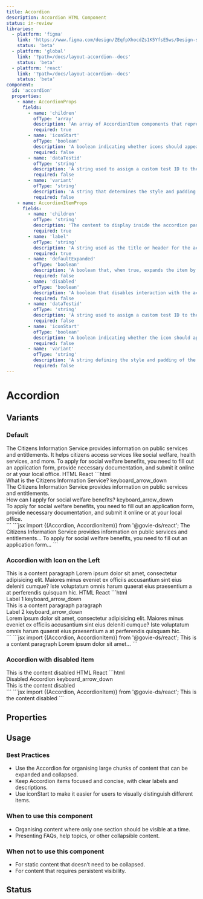 ```yaml
---
title: Accordion
description: Accordion HTML Component
status: in-review
libraries:
  - platform: 'figma'
    link: 'https://www.figma.com/design/ZEqfpXhocdZs1K5YfsE5ws/Design-system?node-id=4500-3185'
    status: 'beta'
  - platform: 'global'
    link: '?path=/docs/layout-accordion--docs'
    status: 'beta'
  - platform: 'react'
    link: '?path=/docs/layout-accordion--docs'
    status: 'beta'
component:
  id: 'accordion'
  properties:
    - name: AccordionProps
      fields:
        - name: 'children'
          ofType: 'array'
          description: 'An array of AccordionItem components that represent the content of each accordion section.'
          required: true
        - name: 'iconStart'
          ofType: 'boolean'
          description: 'A boolean indicating whether icons should appear on the left (true) or right (false) of the accordion label.'
          required: false
        - name: 'dataTestid'
          ofType: 'string'
          description: 'A string used to assign a custom test ID to the Accordion component for testing purposes.'
          required: false
        - name: 'variant'
          ofType: 'string'
          description: 'A string that determines the style and padding of the Accordion. Can be either default or small.'
          required: false
    - name: AccordionItemProps
      fields:
        - name: 'children'
          ofType: 'string'
          description: 'The content to display inside the accordion panel when expanded.'
          required: true
        - name: 'label' 
          ofType: 'string'
          description: 'A string used as the title or header for the accordion item.'
          required: true
        - name: 'defaultExpanded' 
          ofType: 'boolean'
          description: 'A boolean that, when true, expands the item by default on initial render.'
          required: false
        - name: 'disabled'
          ofType: 'boolean'
          description: 'A boolean that disables interaction with the accordion item.'
          required: false
        - name: 'dataTestid'
          ofType: 'string'
          description: 'A string used to assign a custom test ID to the individual accordion item for testing purposes.'
          required: false
        - name: 'iconStart'
          ofType: 'boolean'
          description: 'A boolean indicating whether the icon should appear on the left (true) or right (false) of the label.'
          required: false
        - name: 'variant'
          ofType: 'string'
          description: 'A string defining the style and padding of the item. Accepts default or small.'
          required: false
---
```


# Accordion

## Variants

### Default

<ComponentContainer>
  <Accordion>
    <AccordionItem label="What is the Citizens Information Service?">
      The Citizens Information Service provides information on public services
      and entitlements. It helps citizens access services like social welfare,
      health services, and more.
    </AccordionItem>
    <AccordionItem label="How can I apply for social welfare benefits?">
      To apply for social welfare benefits, you need to fill out an application
      form, provide necessary documentation, and submit it online or at your
      local office.
    </AccordionItem>
  </Accordion>
</ComponentContainer>

<Tabs id="tab1">
  <TabList>
    <TabItem value="tab11" checked>HTML</TabItem>
    <TabItem value="tab12">React</TabItem>
  </TabList>
  <TabPanel value="tab11">
  ```html
  <div data-module="gieds-accordion" role="region">
    <div class="gi-border-t gi-border-b">
      <div data-disabled="false" data-icon-start="false" data-default-expanded="false" role="group" class="gi-accordion" tabindex="0">
        <div id="accordion-header-0" class="gi-accordion-header gi-px-2 gi-py-4 gi-text-md gi-font-bold">What is the Citizens Information Service? <span class="material-symbols-outlined gi-text-[24px] gi-block" role="alert" style="font-variation-settings: &quot;FILL&quot; 0, &quot;wght&quot; 400, &quot;GRAD&quot; 0, &quot;opsz&quot; 24;">keyboard_arrow_down</span>
        </div>
      </div>
      <div class="gi-px-2 gi-pb-4 gi-pt-2 gi-font-normal gi-hidden gi-text-md" id="accordion-panel-0" role="region">The Citizens Information Service provides information on public services and entitlements.</div>
    </div>
    <div class="gi-border-t">
      <div data-disabled="false" data-icon-start="false" data-default-expanded="false" role="group" class="gi-accordion" tabindex="0">
        <div id="accordion-header-1" class="gi-accordion-header gi-px-2 gi-py-4 gi-text-md gi-font-bold">How can I apply for social welfare benefits? <span class="material-symbols-outlined gi-text-[24px] gi-block" role="alert" style="font-variation-settings: &quot;FILL&quot; 0, &quot;wght&quot; 400, &quot;GRAD&quot; 0, &quot;opsz&quot; 24;">keyboard_arrow_down</span>
        </div>
      </div>
      <div class="gi-px-2 gi-pb-4 gi-pt-2 gi-font-normal gi-hidden gi-text-md" id="accordion-panel-1" role="region">To apply for social welfare benefits, you need to fill out an application form, provide necessary documentation, and submit it online or at your local office.</div>
    </div>
  </div>  
  ```
  </TabPanel>
  <TabPanel value="tab12">
  ```jsx
    import {(Accordion, AccordionItem)} from '@govie-ds/react';
    <Accordion>
      <AccordionItem label="What is the Citizens Information Service?">
            The Citizens Information Service provides information on public
            services and entitlements...
      </AccordionItem>
      <AccordionItem label="How can I apply for social welfare benefits?">
            To apply for social welfare benefits, you need to fill out an
            application form...
      </AccordionItem>
    </Accordion>
    ```
  </TabPanel>
</Tabs>

### Accordion with Icon on the Left

<ComponentContainer>
  <Accordion iconStart>
    <AccordionItem label="Label1">This is a content paragraph</AccordionItem>
    <AccordionItem label="Label2">
      Lorem ipsum dolor sit amet, consectetur adipisicing elit. Maiores minus
      eveniet ex officiis accusantium sint eius deleniti cumque? Iste voluptatum
      omnis harum quaerat eius praesentium a at perferendis quisquam hic.
    </AccordionItem>
  </Accordion>
</ComponentContainer>

<Tabs id="tab2">
  <TabList>
    <TabItem value="tab21" checked>
      HTML
    </TabItem>
    <TabItem  value="tab22">
      React
    </TabItem>
  </TabList>
  <TabPanel value="tab21">
  ```html
  <div data-module="gieds-accordion" role="region">
    <div class="gi-border-t gi-border-b">
      <div data-disabled="false" data-icon-start="true" data-default-expanded="false" role="group" class="gi-accordion" tabindex="0">
        <div id="accordion-header-0" class="gi-accordion-header gi-px-2 gi-py-4 gi-text-md gi-font-bold">Label 1 <span class="material-symbols-outlined gi-text-[24px] gi-block" role="alert" style="font-variation-settings: &quot;FILL&quot; 0, &quot;wght&quot; 400, &quot;GRAD&quot; 0, &quot;opsz&quot; 24;">keyboard_arrow_down</span>
        </div>
      </div>
      <div class="gi-px-2 gi-pb-4 gi-pt-2 gi-font-normal gi-hidden gi-text-md" id="accordion-panel-0" role="region">This is a content paragraph paragraph</div>
    </div>
    <div class="gi-border-t">
      <div data-disabled="false" data-icon-start="true" data-default-expanded="false" role="group" class="gi-accordion" tabindex="0">
        <div id="accordion-header-1" class="gi-accordion-header gi-px-2 gi-py-4 gi-text-md gi-font-bold">Label 2 <span class="material-symbols-outlined gi-text-[24px] gi-block" role="alert" style="font-variation-settings: &quot;FILL&quot; 0, &quot;wght&quot; 400, &quot;GRAD&quot; 0, &quot;opsz&quot; 24;">keyboard_arrow_down</span>
        </div>
      </div>
      <div class="gi-px-2 gi-pb-4 gi-pt-2 gi-font-normal gi-hidden gi-text-md" id="accordion-panel-1" role="region">Lorem ipsum dolor sit amet, consectetur adipisicing elit. Maiores minus eveniet ex officiis accusantium sint eius deleniti cumque? Iste voluptatum omnis harum quaerat eius praesentium a at perferendis quisquam hic.</div>
    </div>
  </div>
  ```
  </TabPanel>
  <TabPanel value="tab22">
    ```jsx
     import {(Accordion, AccordionItem)} from '@govie-ds/react';
    <Accordion iconStart={true}>
      <AccordionItem label="Label1">This is a content paragraph
      </AccordionItem>
      <AccordionItem label="Label2">Lorem ipsum dolor sit amet...
      </AccordionItem>
    </Accordion>
    ```
  </TabPanel>
</Tabs>

### Accordion with disabled item

<ComponentContainer>
  <Accordion>
    <AccordionItem disabled label="Disabled Accordion">
      This is the content disabled
    </AccordionItem>
  </Accordion>
</ComponentContainer>

<Tabs id="tab3">
  <TabList>
    <TabItem value="tab31" checked>
      HTML
    </TabItem>
    <TabItem value="tab32">
      React
    </TabItem>
  </TabList>
  <TabPanel value="tab31">
    ```html
    <div data-module="gieds-accordion" role="region">
      <div class="gi-border-t">
        <div data-disabled="true" data-icon-start="true" data-default-expanded="false" role="group" class="gi-accordion" tabindex="0">
          <div id="accordion-header-3" class="gi-accordion-header gi-px-2 gi-py-4 gi-text-md gi-font-bold">Disabled Accordion <span class="material-symbols-outlined gi-text-[24px] gi-block" role="alert" style="font-variation-settings: &quot;FILL&quot; 0, &quot;wght&quot; 400, &quot;GRAD&quot; 0, &quot;opsz&quot; 24;">keyboard_arrow_down</span>
          </div>
        </div>
        <div class="gi-px-2 gi-pb-4 gi-pt-2 gi-font-normal gi-hidden gi-text-md" id="accordion-panel-3" role="region">
          This is the content disabled
        </div>
      </div>
    </div>
    ```
    </TabPanel>
  <TabPanel value="tab32">
  ```jsx
   import {(Accordion, AccordionItem)} from '@govie-ds/react';
  <Accordion>
    <AccordionItem disabled label="Disabled Accordion">
        This is the content disabled
    </AccordionItem>
  </Accordion>
  ```
</TabPanel>
</Tabs>

## Properties

<ComponentPropertiesTable componentId="accordion" />

## Usage

### Best Practices

- Use the Accordion for organising large chunks of content that can be expanded and collapsed.
- Keep Accordion items focused and concise, with clear labels and descriptions.
- Use iconStart to make it easier for users to visually distinguish different items.

### When to use this component

- Organising content where only one section should be visible at a time.
- Presenting FAQs, help topics, or other collapsible content.

### When not to use this component

- For static content that doesn’t need to be collapsed.
- For content that requires persistent visibility.

## Status

<ComponentStatusBlock componentId="accordion" />

